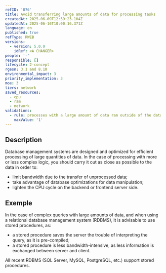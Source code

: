 ```yaml
---
refID: '076'
title: Avoid transferring large amounts of data for processing tasks
createdAt: 2025-06-09T12:59:23.104Z
updatedAt: 2025-06-16T10:00:16.371Z
language: en
published: true
refType: RWEB
versions:
  - version: 5.0.0
    idRef: <A CHANGER>
people: '-'
responsible: []
lifecycle: 2-concept
rgesn: 3.1 and 8.10
environmental_impact: 3
priority_implementation: 3
moe: 3
tiers: network
saved_resources:
  - cpu
  - ram
  - network
validations:
  - rule: processes with a large amount of data ran outside of the database server
    maxValue: '1'
---
```


## Description

Database management systems are designed and optimized for efficient processing of large quantities of data. In the case of processing with more or less complex logic, you should carry it out as close as possible to the data in order to:

* limit bandwidth due to the transfer of unprocessed data;
* take advantage of database optimizations for data manipulation;
* lighten the CPU cycle on the backend or frontend server side.

## Exemple

In the case of complex queries with large amounts of data, and when using a relational database management system (RDBMS), it is advisable to use stored procedures, as:

* a stored procedure saves the server the trouble of interpreting the query, as it is pre-compiled;
* a stored procedure is less bandwidth-intensive, as less information is exchanged between server and client.

All recent RDBMS (SQL Server, MySQL, PostgreSQL, etc.) support stored procedures.
